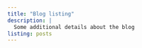 ```yaml
---
title: "Blog listing"
description: |
  Some additional details about the blog
listing: posts
---
```

